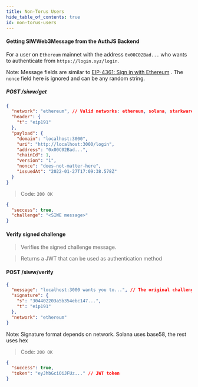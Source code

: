 ```yaml
---
title: Non-Torus Users
hide_table_of_contents: true
id: non-torus-users
---
```


#### Getting SIWWeb3Message from the AuthJS Backend

For a user on `Ethereum` mainnet with the address `0x00C02Bad...` who wants to authenticate from `https://login.xyz/login`.

Note: Message fields are similar to [EIP-4361: Sign in with Ethereum](https://docs.login.xyz/general-information/siwe-overview/eip-4361#specification)
. The `nonce` field here is ignored and can be any random string.

##### POST /siww/get

```json
{
  "network": "ethereum", // Valid networks: ethereum, solana, starkware
  "header": {
    "t": "eip191"
  },
  "payload": {
    "domain": "localhost:3000",
    "uri": "http://localhost:3000/login",
    "address": "0x00C02Bad...",
    "chainId": 1,
    "version": "1",
    "nonce": "does-not-matter-here",
    "issuedAt": "2022-01-27T17:09:38.578Z"
  }
}
```

> Code: `200 OK`

```json
{
  "success": true,
  "challenge": "<SIWE message>"
}
```

#### Verify signed challenge

> Verifies the signed challenge message.

> Returns a JWT that can be used as authentication method

#### POST /siww/verify

```json
{
  "message": "localhost:3000 wants you to...", // The original challenge message from 'Get challenge message' endpoint
  "signature": {
    "s": "304402203a5b354ebc147...",
    "t": "eip191"
  },
  "network": "ethereum"
}
```

Note: Signature format depends on network. Solana uses base58, the rest uses hex

> Code: `200 OK`

```json
{
  "success": true,
  "token": "eyJhbGciOiJFUz..." // JWT token
}
```
